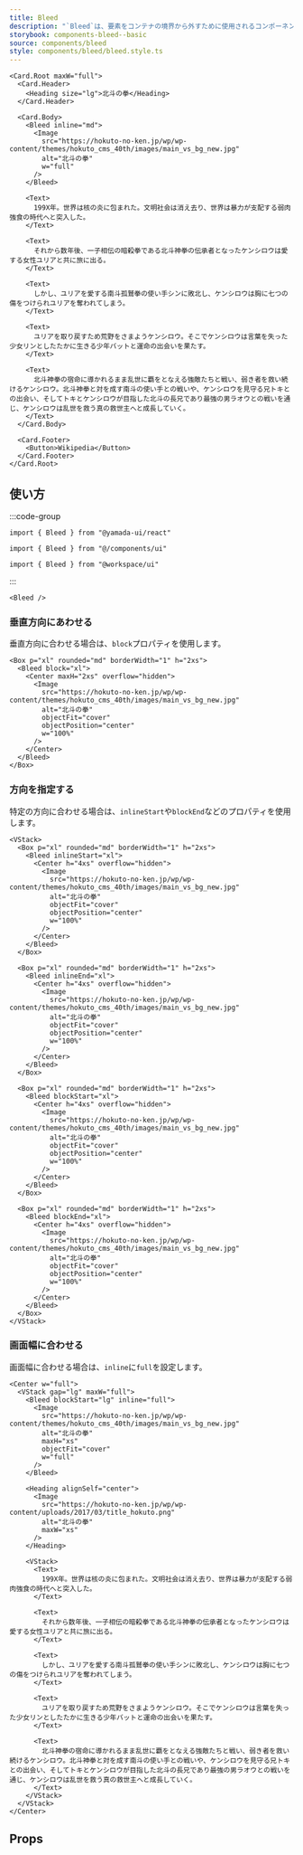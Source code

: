 ```yaml
---
title: Bleed
description: "`Bleed`は、要素をコンテナの境界から外すために使用されるコンポーネントです。"
storybook: components-bleed--basic
source: components/bleed
style: components/bleed/bleed.style.ts
---
```


```tsx preview
<Card.Root maxW="full">
  <Card.Header>
    <Heading size="lg">北斗の拳</Heading>
  </Card.Header>

  <Card.Body>
    <Bleed inline="md">
      <Image
        src="https://hokuto-no-ken.jp/wp/wp-content/themes/hokuto_cms_40th/images/main_vs_bg_new.jpg"
        alt="北斗の拳"
        w="full"
      />
    </Bleed>

    <Text>
      199X年。世界は核の炎に包まれた。文明社会は消え去り、世界は暴力が支配する弱肉強食の時代へと突入した。
    </Text>

    <Text>
      それから数年後、一子相伝の暗殺拳である北斗神拳の伝承者となったケンシロウは愛する女性ユリアと共に旅に出る。
    </Text>

    <Text>
      しかし、ユリアを愛する南斗孤鷲拳の使い手シンに敗北し、ケンシロウは胸に七つの傷をつけられユリアを奪われてしまう。
    </Text>

    <Text>
      ユリアを取り戻すため荒野をさまようケンシロウ。そこでケンシロウは言葉を失った少女リンとしたたかに生きる少年バットと運命の出会いを果たす。
    </Text>

    <Text>
      北斗神拳の宿命に導かれるまま乱世に覇をとなえる強敵たちと戦い、弱き者を救い続けるケンシロウ。北斗神拳と対を成す南斗の使い手との戦いや、ケンシロウを見守る兄トキとの出会い、そしてトキとケンシロウが目指した北斗の長兄であり最強の男ラオウとの戦いを通じ、ケンシロウは乱世を救う真の救世主へと成長していく。
    </Text>
  </Card.Body>

  <Card.Footer>
    <Button>Wikipedia</Button>
  </Card.Footer>
</Card.Root>
```

## 使い方

:::code-group

```tsx [package]
import { Bleed } from "@yamada-ui/react"
```

```tsx [alias]
import { Bleed } from "@/components/ui"
```

```tsx [monorepo]
import { Bleed } from "@workspace/ui"
```

:::

```tsx
<Bleed />
```

### 垂直方向にあわせる

垂直方向に合わせる場合は、`block`プロパティを使用します。

```tsx preview
<Box p="xl" rounded="md" borderWidth="1" h="2xs">
  <Bleed block="xl">
    <Center maxH="2xs" overflow="hidden">
      <Image
        src="https://hokuto-no-ken.jp/wp/wp-content/themes/hokuto_cms_40th/images/main_vs_bg_new.jpg"
        alt="北斗の拳"
        objectFit="cover"
        objectPosition="center"
        w="100%"
      />
    </Center>
  </Bleed>
</Box>
```

### 方向を指定する

特定の方向に合わせる場合は、`inlineStart`や`blockEnd`などのプロパティを使用します。

```tsx preview
<VStack>
  <Box p="xl" rounded="md" borderWidth="1" h="2xs">
    <Bleed inlineStart="xl">
      <Center h="4xs" overflow="hidden">
        <Image
          src="https://hokuto-no-ken.jp/wp/wp-content/themes/hokuto_cms_40th/images/main_vs_bg_new.jpg"
          alt="北斗の拳"
          objectFit="cover"
          objectPosition="center"
          w="100%"
        />
      </Center>
    </Bleed>
  </Box>

  <Box p="xl" rounded="md" borderWidth="1" h="2xs">
    <Bleed inlineEnd="xl">
      <Center h="4xs" overflow="hidden">
        <Image
          src="https://hokuto-no-ken.jp/wp/wp-content/themes/hokuto_cms_40th/images/main_vs_bg_new.jpg"
          alt="北斗の拳"
          objectFit="cover"
          objectPosition="center"
          w="100%"
        />
      </Center>
    </Bleed>
  </Box>

  <Box p="xl" rounded="md" borderWidth="1" h="2xs">
    <Bleed blockStart="xl">
      <Center h="4xs" overflow="hidden">
        <Image
          src="https://hokuto-no-ken.jp/wp/wp-content/themes/hokuto_cms_40th/images/main_vs_bg_new.jpg"
          alt="北斗の拳"
          objectFit="cover"
          objectPosition="center"
          w="100%"
        />
      </Center>
    </Bleed>
  </Box>

  <Box p="xl" rounded="md" borderWidth="1" h="2xs">
    <Bleed blockEnd="xl">
      <Center h="4xs" overflow="hidden">
        <Image
          src="https://hokuto-no-ken.jp/wp/wp-content/themes/hokuto_cms_40th/images/main_vs_bg_new.jpg"
          alt="北斗の拳"
          objectFit="cover"
          objectPosition="center"
          w="100%"
        />
      </Center>
    </Bleed>
  </Box>
</VStack>
```

### 画面幅に合わせる

画面幅に合わせる場合は、`inline`に`full`を設定します。

```tsx preview iframe
<Center w="full">
  <VStack gap="lg" maxW="full">
    <Bleed blockStart="lg" inline="full">
      <Image
        src="https://hokuto-no-ken.jp/wp/wp-content/themes/hokuto_cms_40th/images/main_vs_bg_new.jpg"
        alt="北斗の拳"
        maxH="xs"
        objectFit="cover"
        w="full"
      />
    </Bleed>

    <Heading alignSelf="center">
      <Image
        src="https://hokuto-no-ken.jp/wp/wp-content/uploads/2017/03/title_hokuto.png"
        alt="北斗の拳"
        maxW="xs"
      />
    </Heading>

    <VStack>
      <Text>
        199X年。世界は核の炎に包まれた。文明社会は消え去り、世界は暴力が支配する弱肉強食の時代へと突入した。
      </Text>

      <Text>
        それから数年後、一子相伝の暗殺拳である北斗神拳の伝承者となったケンシロウは愛する女性ユリアと共に旅に出る。
      </Text>

      <Text>
        しかし、ユリアを愛する南斗孤鷲拳の使い手シンに敗北し、ケンシロウは胸に七つの傷をつけられユリアを奪われてしまう。
      </Text>

      <Text>
        ユリアを取り戻すため荒野をさまようケンシロウ。そこでケンシロウは言葉を失った少女リンとしたたかに生きる少年バットと運命の出会いを果たす。
      </Text>

      <Text>
        北斗神拳の宿命に導かれるまま乱世に覇をとなえる強敵たちと戦い、弱き者を救い続けるケンシロウ。北斗神拳と対を成す南斗の使い手との戦いや、ケンシロウを見守る兄トキとの出会い、そしてトキとケンシロウが目指した北斗の長兄であり最強の男ラオウとの戦いを通じ、ケンシロウは乱世を救う真の救世主へと成長していく。
      </Text>
    </VStack>
  </VStack>
</Center>
```

## Props

<PropsTable name="bleed" />
